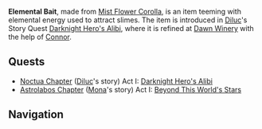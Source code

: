 {{Terminology Infobox
|type = Lore
}}
'''Elemental Bait''', made from [[Mist Flower Corolla]], is an item teeming with elemental energy used to attract slimes. The item is introduced in [[Diluc]]'s Story Quest [[Darknight Hero's Alibi (Quest)|Darknight Hero's Alibi]], where it is refined at [[Dawn Winery]] with the help of [[Connor]].

==Quests==
* [[Noctua Chapter]] ([[Diluc]]'s story) Act I: [[Darknight Hero's Alibi (Quest)|Darknight Hero's Alibi]]
* [[Astrolabos Chapter]] ([[Mona]]'s story) Act I: [[Beyond This World's Stars]]

==Navigation==
{{Exploration Navbox}}